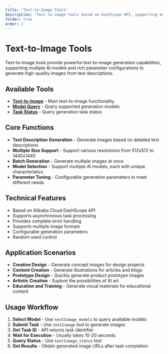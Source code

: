```yaml
---
title: 'Text-to-Image Tools'
description: 'Text-to-image tools based on DashScope API, supporting multiple models and parameter configurations'
folder: true
order: 2
---
```


# Text-to-Image Tools

Text-to-image tools provide powerful text-to-image generation capabilities, supporting multiple AI models and rich parameter configurations to generate high-quality images from text descriptions.

## Available Tools

- **[Text-to-Image](./create.mdx)** - Main text-to-image functionality
- **[Model Query](./models.mdx)** - Query supported generation models
- **[Task Status](./status.mdx)** - Query generation task status

## Core Functions

- **Text Description Generation** - Generate images based on detailed text descriptions
- **Multiple Size Support** - Support various resolutions from 512x512 to 1440x1440
- **Batch Generation** - Generate multiple images at once
- **Model Selection** - Support multiple AI models, each with unique characteristics
- **Parameter Tuning** - Configurable generation parameters to meet different needs

## Technical Features

- Based on Alibaba Cloud DashScope API
- Supports asynchronous task processing
- Provides complete error handling
- Supports multiple image formats
- Configurable generation parameters
- Random seed control

## Application Scenarios

- **Creative Design** - Generate concept images for design projects
- **Content Creation** - Generate illustrations for articles and blogs
- **Prototype Design** - Quickly generate product prototype images
- **Artistic Creation** - Explore the possibilities of AI art
- **Education and Training** - Generate visual materials for educational content

## Usage Workflow

1. **Select Model** - Use `text2image_models` to query available models
2. **Submit Task** - Use `text2image` tool to generate images
3. **Get Task ID** - API returns task identifier
4. **Wait for Execution** - Usually takes 10-20 seconds
5. **Query Status** - Use `text2image_status` tool
6. **Get Results** - Obtain generated image URLs after task completion
